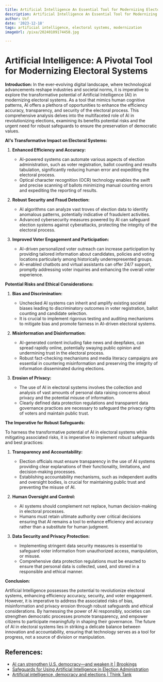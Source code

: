 ```yaml
---
title: Artificial Intelligence An Essential Tool for Modernizing Electoral Systems
description: Artificial Intelligence An Essential Tool for Modernizing Electoral Systems
author: Usf
date: '2023-12-18'
tags: artificial intelligence, electoral systems, modernization
imageUrl: /pixa/20240109174458.jpg

---
```

# Artificial Intelligence: A Pivotal Tool for Modernizing Electoral Systems

**Introduction:**
In the ever-evolving digital landscape, where  technological advancements reshape industries and societal norms, it is imperative to explore the transformative  potential of Artificial Intelligence (AI) in modernizing  electoral systems. As a tool that mimics human cognitive patterns, AI offers a plethora of  opportunities to enhance the efficiency accuracy, transparency, and security of the  electoral process. This comprehensive  analysis delves into the multifaceted role of AI in revolutionizing  elections, examining its benefits potential risks and the urgent need for  robust safeguards to ensure the preservation of democratic values.

**AI's Transformative Impact on Electoral Systems:**

1. **Enhanced Efficiency and Accuracy:**
   - AI-powered systems  can automate various aspects of election administration, such as voter registration, ballot  counting and results tabulation,  significantly reducing human error and expediting the electoral process.
   - Optical character recognition (OCR) technology enables the swift and precise scanning  of ballots minimizing manual counting errors and  expediting the reporting of results.

2. **Robust Security and Fraud Detection:**
   - AI algorithms can analyze vast  troves of election data to identify anomalous patterns, potentially indicative of fraudulent activities.
   -  Advanced cybersecurity measures powered by AI  can safeguard  election systems against cyberattacks, protecting the integrity of the electoral process.

3. **Improved  Voter  Engagement and Participation:**
   - AI-driven personalized voter outreach can increase participation by  providing tailored  information about candidates, policies and voting locations particularly among historically  underrepresented  groups.
   - AI-enabled chatbots  and virtual assistants can offer  24/7 support, promptly addressing voter inquiries and  enhancing the overall voter experience.

**Potential Risks and Ethical Considerations:**

1. **Bias and Discrimination:**
   - Unchecked AI systems can inherit and  amplify existing societal biases leading to discriminatory  outcomes in voter registration, ballot counting and candidate selection.
   - It  is crucial to implement  rigorous  testing and auditing mechanisms to mitigate bias and promote  fairness in AI-driven  electoral  systems.

2. **Misinformation  and Disinformation:**
    - AI-generated content including fake news and deepfakes, can spread rapidly online, potentially swaying public opinion and  undermining trust in the electoral  process.
   - Robust fact-checking mechanisms and media literacy campaigns are essential in countering misinformation and preserving the integrity  of information disseminated during elections.

3. **Erosion of Privacy:**
    -  The use of AI in electoral systems involves the collection and analysis of vast amounts of personal data raising  concerns about privacy and the potential misuse of  information.
   - Clearly defined data  protection regulations and transparent data governance practices are necessary to safeguard the privacy rights of voters and maintain public trust.

**The Imperative for Robust Safeguards:**

To harness the transformative potential of AI in electoral systems while mitigating associated risks, it is  imperative to  implement robust safeguards and best practices:

1. **Transparency and Accountability:**
    - Election officials  must ensure  transparency in the use of  AI systems providing  clear explanations of their functionality, limitations,  and decision-making processes.
     -  Establishing accountability mechanisms, such as independent audits and oversight bodies, is crucial for maintaining public trust and preventing the misuse of AI.

2. **Human Oversight and Control:**
   - AI systems should  complement not replace,  human decision-making in electoral processes.
   - Humans must retain ultimate authority  over critical decisions ensuring  that AI remains a tool to enhance efficiency and accuracy rather than a substitute for human judgment.

3. **Data Security and Privacy Protection:**
   - Implementing stringent data security measures is essential to safeguard voter information from unauthorized access, manipulation, or misuse.
    -  Comprehensive data protection regulations must be enacted to ensure that personal data is  collected, used, and stored in a responsible and ethical manner.

**Conclusion:**

Artificial Intelligence possesses the potential to revolutionize electoral systems, enhancing efficiency accuracy, security, and voter  engagement. However, it is imperative to address the associated risks of bias, misinformation and privacy erosion through robust safeguards and ethical considerations. By harnessing the power of AI responsibly, societies can strengthen democratic processes  promote  transparency,  and empower  citizens to participate meaningfully in shaping their governance. The future of AI in electoral systems  lies in striking a delicate balance between innovation and accountability, ensuring that technology serves as a tool for progress, not a source of division or  manipulation.

## References:
- [AI can strengthen U.S. democracy—and weaken it | Brookings](https://www.brookings.edu/articles/ai-can-strengthen-u-s-democracy-and-weaken-it/)
- [Safeguards for Using Artificial Intelligence in Election Administration](https://www.brennancenter.org/our-work/research-reports/safeguards-using-artificial-intelligence-election-administration)
- [Artificial intelligence, democracy and elections | Think Tank](https://www.europarl.europa.eu/thinktank/en/document/EPRS_BRI(2023)751478)
